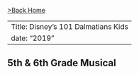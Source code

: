 [>Back Home](../index.html)

---
Title: Disney's 101 Dalmatians Kids
date: "2019"
---
## 5th & 6th Grade Musical
